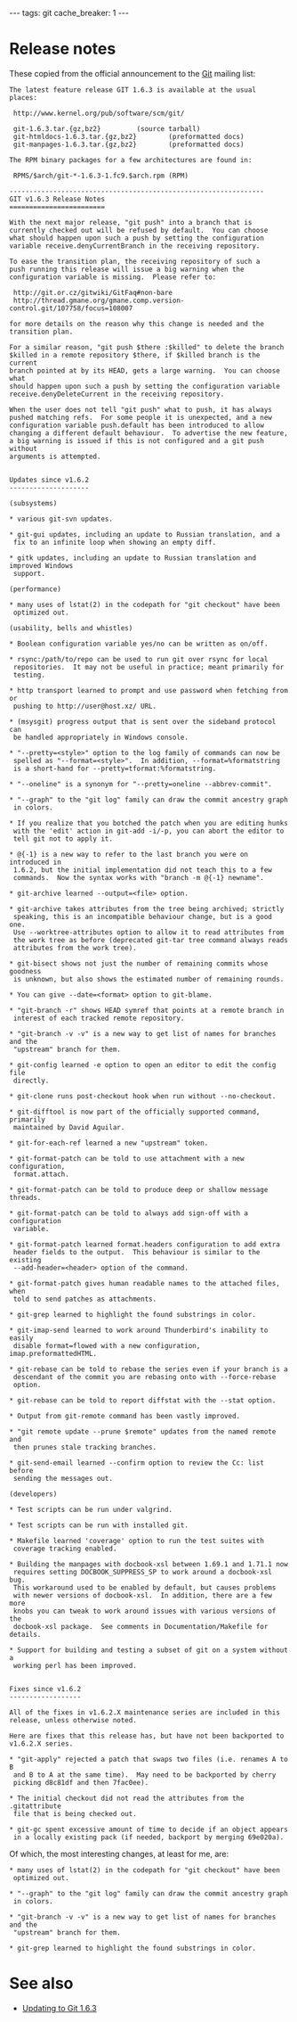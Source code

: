 ---
tags: git
cache_breaker: 1
---
= Release notes =

These copied from the official announcement to the [[Git]] mailing list:

<pre>The latest feature release GIT 1.6.3 is available at the usual
places:

 http://www.kernel.org/pub/software/scm/git/

 git-1.6.3.tar.{gz,bz2}			(source tarball)
 git-htmldocs-1.6.3.tar.{gz,bz2}		(preformatted docs)
 git-manpages-1.6.3.tar.{gz,bz2}		(preformatted docs)

The RPM binary packages for a few architectures are found in:

 RPMS/$arch/git-*-1.6.3-1.fc9.$arch.rpm	(RPM)

----------------------------------------------------------------
GIT v1.6.3 Release Notes
========================

With the next major release, "git push" into a branch that is
currently checked out will be refused by default.  You can choose
what should happen upon such a push by setting the configuration
variable receive.denyCurrentBranch in the receiving repository.

To ease the transition plan, the receiving repository of such a
push running this release will issue a big warning when the
configuration variable is missing.  Please refer to:

 http://git.or.cz/gitwiki/GitFaq#non-bare
 http://thread.gmane.org/gmane.comp.version-control.git/107758/focus=108007

for more details on the reason why this change is needed and the
transition plan.

For a similar reason, "git push $there :$killed" to delete the branch
$killed in a remote repository $there, if $killed branch is the current
branch pointed at by its HEAD, gets a large warning.  You can choose what
should happen upon such a push by setting the configuration variable
receive.denyDeleteCurrent in the receiving repository.

When the user does not tell "git push" what to push, it has always
pushed matching refs.  For some people it is unexpected, and a new
configuration variable push.default has been introduced to allow
changing a different default behaviour.  To advertise the new feature,
a big warning is issued if this is not configured and a git push without
arguments is attempted.


Updates since v1.6.2
--------------------

(subsystems)

* various git-svn updates.

* git-gui updates, including an update to Russian translation, and a
 fix to an infinite loop when showing an empty diff.

* gitk updates, including an update to Russian translation and improved Windows
 support.

(performance)

* many uses of lstat(2) in the codepath for "git checkout" have been
 optimized out.

(usability, bells and whistles)

* Boolean configuration variable yes/no can be written as on/off.

* rsync:/path/to/repo can be used to run git over rsync for local
 repositories.  It may not be useful in practice; meant primarily for
 testing.

* http transport learned to prompt and use password when fetching from or
 pushing to http://user@host.xz/ URL.

* (msysgit) progress output that is sent over the sideband protocol can
 be handled appropriately in Windows console.

* "--pretty=<style>" option to the log family of commands can now be
 spelled as "--format=<style>".  In addition, --format=%formatstring
 is a short-hand for --pretty=tformat:%formatstring.

* "--oneline" is a synonym for "--pretty=oneline --abbrev-commit".

* "--graph" to the "git log" family can draw the commit ancestry graph
 in colors.

* If you realize that you botched the patch when you are editing hunks
 with the 'edit' action in git-add -i/-p, you can abort the editor to
 tell git not to apply it.

* @{-1} is a new way to refer to the last branch you were on introduced in
 1.6.2, but the initial implementation did not teach this to a few
 commands.  Now the syntax works with "branch -m @{-1} newname".

* git-archive learned --output=<file> option.

* git-archive takes attributes from the tree being archived; strictly
 speaking, this is an incompatible behaviour change, but is a good one.
 Use --worktree-attributes option to allow it to read attributes from
 the work tree as before (deprecated git-tar tree command always reads
 attributes from the work tree).

* git-bisect shows not just the number of remaining commits whose goodness
 is unknown, but also shows the estimated number of remaining rounds.

* You can give --date=<format> option to git-blame.

* "git-branch -r" shows HEAD symref that points at a remote branch in
 interest of each tracked remote repository.

* "git-branch -v -v" is a new way to get list of names for branches and the
 "upstream" branch for them.

* git-config learned -e option to open an editor to edit the config file
 directly.

* git-clone runs post-checkout hook when run without --no-checkout.

* git-difftool is now part of the officially supported command, primarily
 maintained by David Aguilar.

* git-for-each-ref learned a new "upstream" token.

* git-format-patch can be told to use attachment with a new configuration,
 format.attach.

* git-format-patch can be told to produce deep or shallow message threads.

* git-format-patch can be told to always add sign-off with a configuration
 variable.

* git-format-patch learned format.headers configuration to add extra
 header fields to the output.  This behaviour is similar to the existing
 --add-header=<header> option of the command.

* git-format-patch gives human readable names to the attached files, when
 told to send patches as attachments.

* git-grep learned to highlight the found substrings in color.

* git-imap-send learned to work around Thunderbird's inability to easily
 disable format=flowed with a new configuration, imap.preformattedHTML.

* git-rebase can be told to rebase the series even if your branch is a
 descendant of the commit you are rebasing onto with --force-rebase
 option.

* git-rebase can be told to report diffstat with the --stat option.

* Output from git-remote command has been vastly improved.

* "git remote update --prune $remote" updates from the named remote and
 then prunes stale tracking branches.

* git-send-email learned --confirm option to review the Cc: list before
 sending the messages out.

(developers)

* Test scripts can be run under valgrind.

* Test scripts can be run with installed git.

* Makefile learned 'coverage' option to run the test suites with
 coverage tracking enabled.

* Building the manpages with docbook-xsl between 1.69.1 and 1.71.1 now
 requires setting DOCBOOK_SUPPRESS_SP to work around a docbook-xsl bug.
 This workaround used to be enabled by default, but causes problems
 with newer versions of docbook-xsl.  In addition, there are a few more
 knobs you can tweak to work around issues with various versions of the
 docbook-xsl package.  See comments in Documentation/Makefile for details.

* Support for building and testing a subset of git on a system without a
 working perl has been improved.


Fixes since v1.6.2
------------------

All of the fixes in v1.6.2.X maintenance series are included in this
release, unless otherwise noted.

Here are fixes that this release has, but have not been backported to
v1.6.2.X series.

* "git-apply" rejected a patch that swaps two files (i.e. renames A to B
 and B to A at the same time).  May need to be backported by cherry
 picking d8c81df and then 7fac0ee).

* The initial checkout did not read the attributes from the .gitattribute
 file that is being checked out.

* git-gc spent excessive amount of time to decide if an object appears
 in a locally existing pack (if needed, backport by merging 69e020a).</pre>

Of which, the most interesting changes, at least for me, are:

<pre>* many uses of lstat(2) in the codepath for "git checkout" have been
 optimized out.

* "--graph" to the "git log" family can draw the commit ancestry graph
 in colors.

* "git-branch -v -v" is a new way to get list of names for branches and the
 "upstream" branch for them.

* git-grep learned to highlight the found substrings in color.</pre>

= See also =

* [[Updating to Git 1.6.3]]
